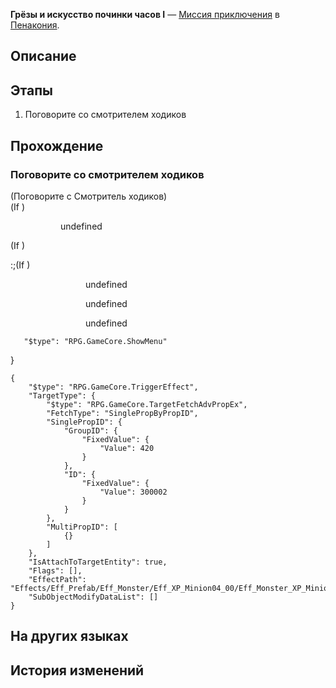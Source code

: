 {{Дополнить|Диалоги.}}
{{Миссия Инфобокс
|id              = 8020236
|Название        = 
|Изображение     = Миссия Освоения Грёзы и искусство починки часов I.png
|Тип             = Миссия приключения
|События         = 
|Глава           = 
|Условия         = Завершена [[Миссия Освоения]] ''[[А убийца кто?..]]''
|Персонажи       = Первопроходец; Смотритель ходиков
|СтартЛокация    = Отель «Грёзы» (Мир грёз)
|Мир             = Пенакония
|Локации         = Отель «Грёзы» (Мир грёз)
|Предыдущая      = 
|Следующая       = 
|Награды         = Кредиты*5 000
}}
'''Грёзы и искусство починки часов I''' — [[Миссия приключения]] в [[Пенакония]].

==Описание==
{{Описание|<!--официальное описание из Перекрёстка судеб-->}}

==Этапы==
# Поговорите со смотрителем ходиков

==Прохождение==
{{Дополнить}}

{{Диалог Конец}}

===Поговорите со смотрителем ходиков===
{{Описание миссии|локация=Отель «Грёзы» (Мир грёз)|Когда причудливые часы наконец отремонтированы, вы получаете несколько спам-сообщений, в которых упоминается некая «бильярдная» в отеле «Грёзы». Найдите комнату, которая подходит под это описание, и хорошенько осмотрите её.}}
{{Диалог Начало}}


;(Поговорите с Смотритель ходиков)
;(If {{cx}}<!--SubMission not Finish: 802023602-->)
:<!--Unknown TalkSentence: 802020801-->
:<!--Unknown TalkSentence: 802020802-->
::{{Диалог|Стрелка}} undefined
:<!--Unknown TalkSentence: 802020804-->
:<!--Unknown TalkSentence: 802020805-->
:<!--Unknown TalkSentence: 802020806-->
;(If {{cx}}<!--SubMission Finish: 802023602-->)
:;(If {{cx}}<!--during performance 802023102-->)
::<!--Unknown TalkSentence: 802020851-->
::<!--Unknown TalkSentence: 802020852-->
:::{{Диалог|Стрелка}} undefined
:::{{Диалог|Стрелка}} undefined
::<!--Unknown TalkSentence: 802020854-->
::<!--Unknown TalkSentence: 802020857-->
:::{{Диалог|Стрелка}} undefined
::<!--Unknown TalkSentence: 802020859-->
:;(If {{cx}}<!--not during performance 802023102-->)
::<!--Unknown TalkSentence: 802020951-->
::<pre>{
	"$type": "RPG.GameCore.ShowMenu"
}</pre>

<pre>{
	"$type": "RPG.GameCore.TriggerEffect",
	"TargetType": {
		"$type": "RPG.GameCore.TargetFetchAdvPropEx",
		"FetchType": "SinglePropByPropID",
		"SinglePropID": {
			"GroupID": {
				"FixedValue": {
					"Value": 420
				}
			},
			"ID": {
				"FixedValue": {
					"Value": 300002
				}
			}
		},
		"MultiPropID": [
			{}
		]
	},
	"IsAttachToTargetEntity": true,
	"Flags": [],
	"EffectPath": "Effects/Eff_Prefab/Eff_Monster/Eff_XP_Minion04_00/Eff_Monster_XP_Minion04_00_Common_Maze_SpecialAppear.prefab",
	"SubObjectModifyDataList": []
}</pre>
:<!--2-second delay-->
<!--Unknown TalkSentence: 802020965-->
{{Диалог Конец}}

==На других языках==
{{На других языках
|en   = Dreams and the Art of Clock Maintenance (I)
|zhs  = 梦与钟表维修艺术•一
|zht  = 夢與鐘錶維修藝術•一
|ja   = 夢と時計修理芸術・1
|ko   = 꿈, 그리고 시계 수리의 예술•1
|es   = Los sueños y el arte de reparar relojes&nbsp;I
|fr   = Les rêves et l'art de l'horlogerie (I)
|ru   = Грёзы и искусство починки часов I
|th   = ความฝันและศิลปะแห่งการซ่อมแซมนาฬิกา 1
|vi   = Giấc Mơ Và Nghệ Thuật Sửa Đồng Hồ 1
|de   = Träume und die Kunst der Uhrenwartung (I)
|id   = Seni Memperbaiki Mimpi dan Jam (I)
|pt   = Sonhos e a Arte da Manutenção de Relógios (I)
}}

==История изменений==
{{История изменений|2.7}}
